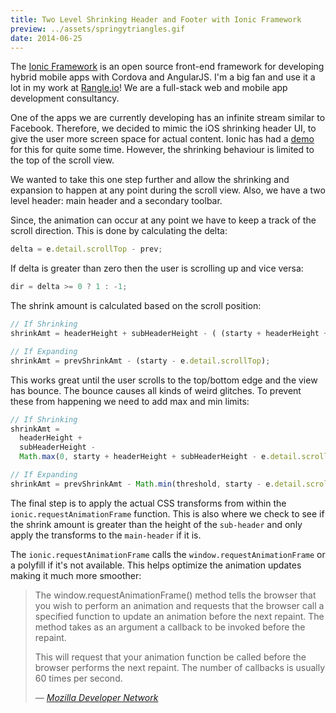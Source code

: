 ---
title: Two Level Shrinking Header and Footer with Ionic Framework
preview: ../assets/springytriangles.gif
date: 2014-06-25
---

<CodePen
  hash="ptvqJ"
  title="Shrinking header and footer"
  height="600"
  defaultTab="result"
/>

The [Ionic Framework](http://ionicframework.com/) is an open source front-end framework for developing hybrid mobile apps with Cordova and AngularJS. I'm a big fan and use it a lot in my work at [Rangle.io](http://rangle.io)! We are a full-stack web and mobile app development consultancy.

One of the apps we are currently developing has an infinite stream similar to Facebook. Therefore, we decided to mimic the iOS shrinking header UI, to give the user more screen space for actual content. Ionic has had a [demo](http://codepen.io/ionic/pen/hIzFp) for this for quite some time. However, the shrinking behaviour is limited to the top of the scroll view.

We wanted to take this one step further and allow the shrinking and expansion to happen at any point during the scroll view. Also, we have a two level header: main header and a secondary toolbar.

Since, the animation can occur at any point we have to keep a track of the scroll direction. This is done by calculating the delta:

```js
delta = e.detail.scrollTop - prev;
```

If delta is greater than zero then the user is scrolling up and vice versa:

```js
dir = delta >= 0 ? 1 : -1;
```

The shrink amount is calculated based on the scroll position:

```js
// If Shrinking
shrinkAmt = headerHeight + subHeaderHeight - ( (starty + headerHeight + subHeaderHeight) - e.detail.scrollTop) );

// If Expanding
shrinkAmt = prevShrinkAmt - (starty - e.detail.scrollTop);
```

This works great until the user scrolls to the top/bottom edge and the view has bounce. The bounce causes all kinds of weird glitches. To prevent these from happening we need to add max and min limits:

```js
// If Shrinking
shrinkAmt =
  headerHeight +
  subHeaderHeight -
  Math.max(0, starty + headerHeight + subHeaderHeight - e.detail.scrollTop);

// If Expanding
shrinkAmt = prevShrinkAmt - Math.min(threshold, starty - e.detail.scrollTop);
```

The final step is to apply the actual CSS transforms from within the `ionic.requestAnimationFrame` function. This is also where we check to see if the shrink amount is greater than the height of the `sub-header` and only apply the transforms to the `main-header` if it is.

The `ionic.requestAnimationFrame` calls the `window.requestAnimationFrame` or a polyfill if it's not available. This helps optimize the animation updates making it much more smoother:

<blockquote>
  <p>The window.requestAnimationFrame() method tells the browser that you wish to perform an animation and requests that the browser call a specified function to update an animation before the next repaint. The method takes as an argument a callback to be invoked before the repaint.</p>

<p>This will request that your animation function be called before the browser performs the next repaint. The number of callbacks is usually 60 times per second.</p>

  <cite>&mdash; <a href="https://developer.mozilla.org/en/docs/Web/API/window.requestAnimationFrame">Mozilla Developer Network</a></cite>
</blockquote>
